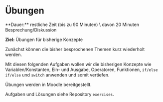 
# Übungen

<Callout>
  **Dauer:** restliche Zeit (bis zu 90 Minuten) \
  davon 20 Minuten Besprechung/Diskussion

**Ziel:** Übungen für bisherige Konzepte
</Callout>

Zunächst können die bisher besprochenen
Themen kurz wiederholt werden.

Mit diesen folgenden Aufgaben wollen wir die 
bisherigen Konzepte wie Variablen/Konstanten, 
Ein- und Ausgabe, Operatoren, Funktionen, 
`if/else if/else` und `switch` anwenden und 
somit vertiefen.

Übungen werden in Moodle bereitgestellt.

Aufgaben und Lösungen siehe Repository `exercises`.
